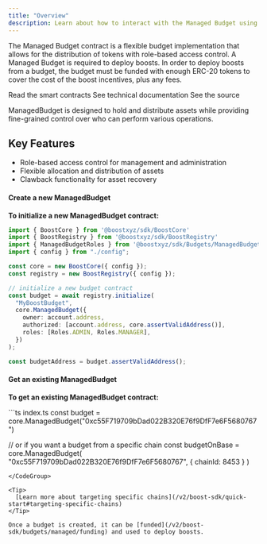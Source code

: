 ```yaml
---
title: "Overview"
description: Learn about how to interact with the Managed Budget using the SDK
---
```



The Managed Budget contract is a flexible budget implementation that allows for the distribution of tokens with role-based access control. A Managed Budget is required to deploy boosts.
In order to deploy boosts from a budget, the budget must be funded with enough ERC-20 tokens to cover the cost of the boost incentives, plus any fees.

<SDKDisclaimer />

<CardGroup cols={3}>
  <Card
    title="Smart Contract"
    icon="file-contract"
    href="https://github.com/boostxyz/boost-protocol/blob/main/packages/evm/contracts/budgets/ManagedBudget.sol"
  >
      Read the smart contracts
  </Card>
  <Card
    title="Typedoc"
    icon="file-lines"
    href="https://boost-protocol.vercel.app/classes/ManagedBudget.html"
  >
    See technical documentation
  </Card>
  <Card
    title="SDK Implementation"
    icon="file-code"
    href="https://github.com/boostxyz/boost-protocol/blob/main/packages/sdk/src/Budgets/ManagedBudget.ts"
  >
    See the source
  </Card>
</CardGroup>

ManagedBudget is designed to hold and distribute assets while providing fine-grained control over who can perform various operations.

## Key Features

- Role-based access control for management and administration
- Flexible allocation and distribution of assets
- Clawback functionality for asset recovery

#### Create a new ManagedBudget

**To initialize a new ManagedBudget contract:**

<CodeGroup>

  ```ts index.ts
  import { BoostCore } from '@boostxyz/sdk/BoostCore'
  import { BoostRegistry } from '@boostxyz/sdk/BoostRegistry'
  import { ManagedBudgetRoles } from '@boostxyz/sdk/Budgets/ManagedBudget'
  import { config } from "./config";

  const core = new BoostCore({ config });
  const registry = new BoostRegistry({ config });

  // initialize a new budget contract
  const budget = await registry.initialize(
    "MyBoostBudget",
    core.ManagedBudget({
      owner: account.address,
      authorized: [account.address, core.assertValidAddress()],
      roles: [Roles.ADMIN, Roles.MANAGER],
    })
  );

  const budgetAddress = budget.assertValidAddress();
  ```

  <Config />
</CodeGroup>

#### Get an existing ManagedBudget

**To get an existing ManagedBudget contract:**

<CodeGroup>
```ts index.ts
const budget = core.ManagedBudget("0xc55F719709bDad022B320E76f9DfF7e6F5680767")

// or if you want a budget from a specific chain
const budgetOnBase = core.ManagedBudget(
  "0xc55F719709bDad022B320E76f9DfF7e6F5680767", 
  { chainId: 8453 }
)
```
</CodeGroup>

<Tip>
  [Learn more about targeting specific chains](/v2/boost-sdk/quick-start#targeting-specific-chains)
</Tip>

Once a budget is created, it can be [funded](/v2/boost-sdk/budgets/managed/funding) and used to deploy boosts. 
